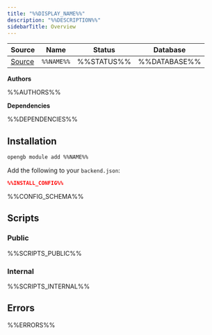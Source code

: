 ```yaml
---
title: "%%DISPLAY_NAME%%"
description: "%%DESCRIPTION%%"
sidebarTitle: Overview
---
```


| Source                                                                           | Name       | Status     | Database     |
| -------------------------------------------------------------------------------- | ---------- | ---------- | ------------ |
| [Source](https://github.com/rivet-gg/opengb-modules/tree/main/modules/%%NAME%%) | `%%NAME%%` | %%STATUS%% | %%DATABASE%% |

**Authors**

%%AUTHORS%%

**Dependencies**

%%DEPENDENCIES%%

## Installation

<Tabs>

<Tab title="CLI">

```sh CLI
opengb module add %%NAME%%
```

</Tab>

<Tab title="backend.json">

Add the following to your `backend.json`:

```json backend.json
%%INSTALL_CONFIG%%
```
</Tab>

</Tabs>

%%CONFIG_SCHEMA%%

## Scripts

### Public

<CardGroup>%%SCRIPTS_PUBLIC%%</CardGroup>

### Internal

<CardGroup>%%SCRIPTS_INTERNAL%%</CardGroup>

## Errors

%%ERRORS%%
